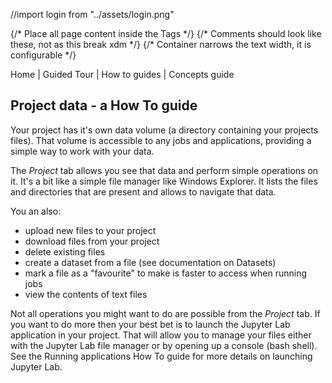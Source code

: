 //import login from "../assets/login.png"


<Head>
  <title>Project data - a How To guide</title>
</Head>

<Layout>
{/* Place all page content inside the <Layout /> Tags */}
{/* Comments should look like these, not <!-- --> as this break xdm */}
{/* Container narrows the text width, it is configurable */}
<Container>

<InternalLink href="/">Home</InternalLink> |
<InternalLink href="../guided-tour">Guided Tour</InternalLink> |
<InternalLink href="../how-to">How to guides</InternalLink> |
<InternalLink href="../concepts">Concepts guide</InternalLink>

## Project data - a How To guide

Your project has it's own data volume (a directory containing your projects files).
That volume is accessible to any jobs and applications, providing a simple way to work with your data.

The *Project* tab allows you see that data and perform simple operations on it.
It's a bit like a simple file manager like Windows Explorer. It lists the files and directories that are present and
allows to navigate that data.

You an also:

- upload new files to your project
- download files from your project
- delete existing files
- create a dataset from a file (see documentation on Datasets)
- mark a file as a "favourite" to make is faster to access when running jobs
- view the contents of text files

Not all operations you might want to do are possible from the *Project* tab.
If you want to do more then your best bet is to launch the Jupyter Lab application in your project. That will allow you
to manage your files either with the Jupyter Lab file manager or by opening up a console (bash shell).
See the <InternalLink href="./applications">Running applications</InternalLink> How To guide for more details on launching
Jupyter Lab.


</Container>
</Layout>

